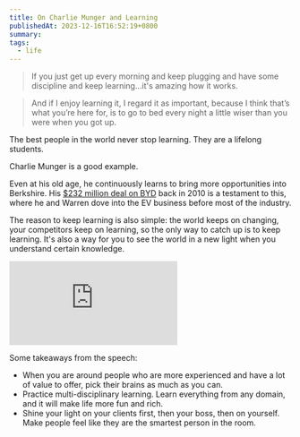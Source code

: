 ```yaml
---
title: On Charlie Munger and Learning
publishedAt: 2023-12-16T16:52:19+0800
summary:
tags:
  - life
---
```


> If you just get up every morning and keep plugging and have some discipline and keep learning…it's amazing how it works.

> And if I enjoy learning it, I regard it as important, because I think that’s what you’re here for, is to go to bed every night a little wiser than you were when you got up.

The best people in the world never stop learning. They are a lifelong students.

Charlie Munger is a good example.

Even at his old age, he continuously learns to bring more opportunities into Berkshire. His [$232 million deal on BYD](https://markets.businessinsider.com/news/stocks/warren-buffett-berkshire-hathaway-sells-1-million-more-byd-shares-2023-1#:~:text=Berkshire%20Hathaway%20initially%20purchased%20its,shares%20for%20about%20%24232%20million.) back in 2010 is a testament to this, where he and Warren dove into the EV business before most of the industry.

The reason to keep learning is also simple: the world keeps on changing, your competitors keep on learning, so the only way to catch up is to keep learning. It's also a way for you to see the world in a new light when you understand certain knowledge.

<Embed src="https://www.youtube.com/embed/dz9Ma5QOqJo?si=sCNphANKdpmtgbeN" />

Some takeaways from the speech:

- When you are around people who are more experienced and have a lot of value to offer, pick their brains as much as you can.
- Practice multi-disciplinary learning. Learn everything from any domain, and it will make life more fun and rich.
- Shine your light on your clients first, then your boss, then on yourself. Make people feel like they are the smartest person in the room.
